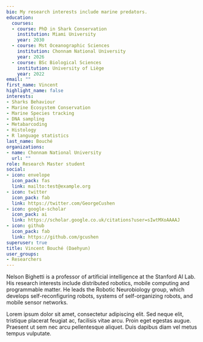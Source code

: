 ```yaml
---
bio: My research interests include marine predators.
education:
  courses:
  - course: PhD in Shark Conservation
    institution: Miami University
    year: 2030
  - course: Mst Oceanographic Sciences
    institution: Chonnam National University
    year: 2026
  - course: BSc Biological Sciences
    institution: University of Liège
    year: 2022
email: ""
first_name: Vincent
highlight_name: false
interests:
- Sharks Behaviour
- Marine Ecosystem Conservation
- Marine Species tracking
- DNA sampling
- Metabarcoding
- Histology
- R language statistics
last_name: Bouché
organizations:
- name: Chonnam National University
  url: ""
role: Research Master student
social:
- icon: envelope
  icon_pack: fas
  link: mailto:test@example.org
- icon: twitter
  icon_pack: fab
  link: https://twitter.com/GeorgeCushen
- icon: google-scholar
  icon_pack: ai
  link: https://scholar.google.co.uk/citations?user=sIwtMXoAAAAJ
- icon: github
  icon_pack: fab
  link: https://github.com/gcushen
superuser: true
title: Vincent Bouché (Daehyun)
user_groups:
- Researchers
---
```


Nelson Bighetti is a professor of artificial intelligence at the Stanford AI Lab. His research interests include distributed robotics, mobile computing and programmable matter. He leads the Robotic Neurobiology group, which develops self-reconfiguring robots, systems of self-organizing robots, and mobile sensor networks.

Lorem ipsum dolor sit amet, consectetur adipiscing elit. Sed neque elit, tristique placerat feugiat ac, facilisis vitae arcu. Proin eget egestas augue. Praesent ut sem nec arcu pellentesque aliquet. Duis dapibus diam vel metus tempus vulputate.
